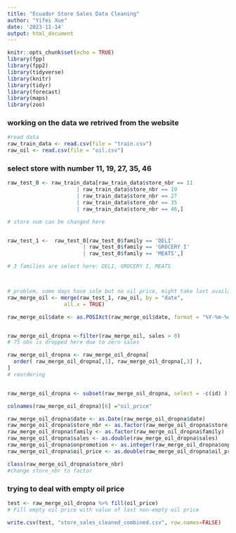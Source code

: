 ---
title: "Ecuador Store Sales Data Cleaning"
author: "Yifei Xue"
date: '2023-11-14'
output: html_document
---

```{r setup, include=FALSE}
knitr::opts_chunk$set(echo = TRUE)
library(fpp)
library(fpp2)
library(tidyverse)
library(knitr)
library(tidyr)
library(forecast)
library(maps)
library(zoo)

```

### working on the data we retrived from the website

```{r}
#read data
raw_train_data <- read.csv(file = "train.csv")
raw_oil <- read.csv(file = "oil.csv")
```

### select store with number 11, 19, 27, 35, 46 
```{r}
raw_test_0 <- raw_train_data[raw_train_data$store_nbr == 11 
                      | raw_train_data$store_nbr == 19
                      | raw_train_data$store_nbr == 27
                      | raw_train_data$store_nbr == 35
                      | raw_train_data$store_nbr == 46,]

# store num can be changed here


raw_test_1 <-  raw_test_0[raw_test_0$family == 'DELI'
                        | raw_test_0$family == 'GROCERY I'
                        | raw_test_0$family == 'MEATS',]

# 3 families are select here: DELI, GROCERY I, MEATS




```



```{r}
# problem, some days have sale but no oil price, might take last available oil price to fill NA?
raw_merge_oil <- merge(raw_test_1, raw_oil, by = "date", 
                  all.x = TRUE) 

raw_merge_oil$date <- as.POSIXct(raw_merge_oil$date, format = "%Y-%m-%d")


raw_merge_oil_dropna <-filter(raw_merge_oil, sales > 0)
# 75 obs is dropped here due to zero sales

raw_merge_oil_dropna <- raw_merge_oil_dropna[
  order( raw_merge_oil_dropna[,1], raw_merge_oil_dropna[,3] ),
]
# reordering


raw_merge_oil_dropna <- subset(raw_merge_oil_dropna, select = -c(id) )

colnames(raw_merge_oil_dropna)[6] ="oil_price"

```


```{r}
raw_merge_oil_dropna$date <- as.Date(raw_merge_oil_dropna$date)
raw_merge_oil_dropna$store_nbr <- as.factor(raw_merge_oil_dropna$store_nbr)
raw_merge_oil_dropna$family <- as.factor(raw_merge_oil_dropna$family)
raw_merge_oil_dropna$sales <- as.double(raw_merge_oil_dropna$sales)
raw_merge_oil_dropna$onpromotion <- as.integer(raw_merge_oil_dropna$onpromotion)
raw_merge_oil_dropna$oil_price <- as.double(raw_merge_oil_dropna$oil_price)

class(raw_merge_oil_dropna$store_nbr)
#change store_nbr to factor
```


### trying to deal with empty oil price
```{r}
test <- raw_merge_oil_dropna %>% fill(oil_price)
# Fill empty oil price with value of last non-empty oil price

```



```{r}
write.csv(test, "store_sales_cleaned_combined.csv", row.names=FALSE)
```


```{r}

```


```{r}

```






